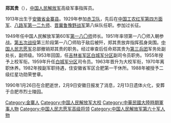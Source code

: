 '''郑其贵'''（{{bd|1913年||1990年|1月26日|catIdx=Zheng鄭}}），[[中国人民解放军|中国人民解放军]]高级军事指挥员。

1913年出生于[[安徽省|安徽省]][[金寨县|金寨县]]。1929年参加[[赤卫队|赤卫队]]，先后在[[中国工农红军第四方面军|中国工农红军第四方面军]]、[[八路军第一二九师|八路军第一二九师]]、[[晋冀鲁豫野战军|晋冀鲁豫野战军]]第八纵队任职。参加过长征。

1949年任中国人民解放军第60军[[中国人民解放军步兵第一八〇师|第一八〇师]]师长。1951年率领第一八〇师入朝参战。[[第五次战役|第五次战役]]第三阶段第一八〇师陷于敌后被歼，郑其贵放弃指挥孤身突围。[[中国人民志愿军|中国人民志愿军]]总部撤销郑其贵的职务。经过审查后任命郑其贵为[[第三兵团|第三兵团]]军务处副处长，副师级。1953年回国，任[[吉林省军区|吉林省军区]][[白城军分区|白城军分区]]副司令员职务。1955年授予上校军衔。1959年升任[[白城军分区|白城军分区]]司令员。1963年晋升为大校军衔，1970年离职休养。1982年按副军职待遇，住安徽省军区合肥第一干休所。1988年被授予二级红星功勋荣誉章。

1990年1月26日在合肥逝世，2月9日安徽日报发了消息，2月13日遗体火化，安葬于合肥市烈士陵园。

{{China-mil-bio-stub}}

{{DEFAULTSORT:Zheng鄭其貴}}
[[Category:金寨人|Category:金寨人]]
[[Category:中国人民解放军大校|Category:中国人民解放军大校]]
[[Category:中華民國大陸時期軍事人物|Category:中華民國大陸時期軍事人物]]
[[Category:中国人民志愿军高级将领|Category:中国人民志愿军高级将领]]
[[Category:中国人民解放军第六十军人物|Category:中国人民解放军第六十军人物]]